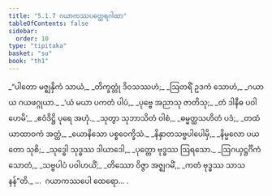 ```yaml
---
title: "5.1.7 ဂယာကဿပတ္ထေရဂါထာ"
tableOfContents: false
sidebar:
  order: 10
type: "tipitaka"
basket: "su"
book: "th1"
---
```



<DynamicBreadcrumb />

<Division number="345" book="th1">

<Paragraph number="603" type="verses" book="th1">
_“ပါတော မဇ္ဈနှိကံ သာယံ,_  
_တိက္ခတ္တုံ ဒိဝသဿဟံ;_  
_ဩတရိံ ဥဒကံ သောဟံ,_  
_ဂယာယ ဂယဖဂ္ဂုယာ._  

</Paragraph>

</Division>
<Division number="346" book="th1">

<Paragraph number="604" type="verses" book="th1">
_‘ယံ မယာ ပကတံ ပါပံ,_  
_ပုဗ္ဗေ အညာသု ဇာတိသု;_  
_တံ ဒါနီဓ ပဝါဟေမိ’,_  
_ဧဝံဒိဋ္ဌိ ပုရေ အဟုံ._  

</Paragraph>

</Division>
<Division number="347" book="th1">

<Paragraph number="605" type="verses" book="th1">
_သုတွာ သုဘာသိတံ ဝါစံ,_  
_ဓမ္မတ္ထသဟိတံ ပဒံ;_  
_တထံ ယာထာဝကံ အတ္ထံ,_  
_ယောနိသော ပစ္စဝေက္ခိသံ._  

</Paragraph>

</Division>
<Division number="348" book="th1">

<Paragraph number="606" type="verses" book="th1">
_နိနှာတသဗ္ဗပါပေါမှိ,_  
_နိမ္မလော ပယတော သုစိ;_  
_သုဒ္ဓေါ သုဒ္ဓဿ ဒါယာဒေါ,_  
_ပုတ္တော ဗုဒ္ဓဿ ဩရသော._  

</Paragraph>

</Division>
<Division number="349" book="th1">

<Paragraph number="607" type="verses" book="th1">
_ဩဂယှဋ္ဌင်္ဂိကံ သောတံ,_  
_သဗ္ဗပါပံ ပဝါဟယိံ;_  
_တိဿော ဝိဇ္ဇာ အဇ္ဈဂမိံ,_  
_ကတံ ဗုဒ္ဓဿ သာသနန်”တိ._  


</Paragraph>
</Division>

<Paragraph number="608" type="center" book="th1">
…  ဂယာကဿပေါ ထေရော… .
</Paragraph>